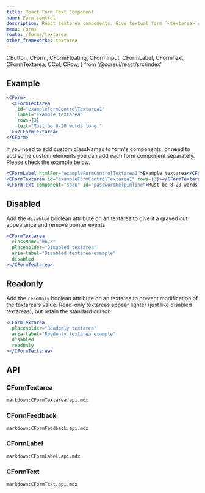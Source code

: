 ```yaml
---
title: React Form Text Component
name: Form control
description: React textarea components. Give textual form `<textarea>`s an upgrade with custom styles, sizing, focus states, validation, and more.
menu: Forms
route: /forms/textarea
other_frameworks: textarea
---
```


  CButton,
  CForm,
  CFormFloating,
  CFormInput,
  CFormLabel,
  CFormText,
  CFormTextarea,
  CCol,
  CRow,
} from '@coreui/react/src/index'

## Example

<Example>
  <CFormTextarea
    id="exampleFormControlTextarea1"
    label="Example textarea"
    rows={3}
    text="Must be 8-20 words long."
  ></CFormTextarea>
</Example>

```jsx
<CForm>
  <CFormTextarea
    id="exampleFormControlTextarea1"
    label="Example textarea"
    rows={3}
    text="Must be 8-20 words long."
  ></CFormTextarea>
</CForm>
```

If you need to add custom classNames to form's components, or need to add some custom elements you can add each form component separately. Please check the example below.

```jsx
<CFormLabel htmlFor="exampleFormControlTextarea1">Example textarea</CFormLabel>
<CFormTextarea id="exampleFormControlTextarea1" rows={3}></CFormTextarea>
<CFormText component="span" id="passwordHelpInline">Must be 8-20 words long.</CFormText>
```

## Disabled

Add the `disabled` boolean attribute on an textarea to give it a grayed out appearance and remove pointer events.

<Example>
  <CFormTextarea
    className="mb-3"
    placeholder="Disabled textarea"
    aria-label="Disabled textarea example"
    disabled
  ></CFormTextarea>
</Example>

```jsx
<CFormTextarea
  className="mb-3"
  placeholder="Disabled textarea"
  aria-label="Disabled textarea example"
  disabled
></CFormTextarea>
```

## Readonly

Add the `readOnly` boolean attribute on an textarea to prevent modification of the textarea's value. Read-only textareas appear lighter (just like disabled textareas), but retain the standard cursor.

<Example>
  <CFormTextarea
    placeholder="Readonly textarea"
    aria-label="Readonly textarea example"
    disabled
    readOnly
  ></CFormTextarea>
</Example>

```jsx
<CFormTextarea
  placeholder="Readonly textarea"
  aria-label="Readonly textarea example"
  disabled
  readOnly
></CFormTextarea>
```

## API

### CFormTextarea

`markdown:CFormTextarea.api.mdx`

### CFormFeedback

`markdown:CFormFeedback.api.mdx`

### CFormLabel

`markdown:CFormLabel.api.mdx`

### CFormText

`markdown:CFormText.api.mdx`
